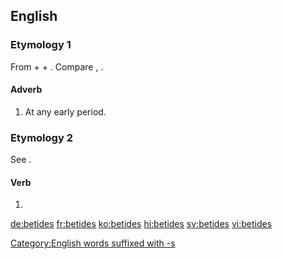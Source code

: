 ==English==

===Etymology 1===
From {{etyl|enm|en}} {{term|be-||lang=enm}} + {{term|tide||lang=enm|time}} + {{term|-s|lang=enm}}. Compare {{etyl|stq|-}} {{m|stq|bietiede||from time to time; now and then}}, {{etyl|sv|-}} {{m|sv|bitti||early (in the day)}}.

====Adverb====
{{en-adv|-}}

# At any early period.

===Etymology 2===
See {{m|en|betide}}.

====Verb====
{{head|en|verb form}}

# {{en-third-person singular of|betide}}

[[Category:English words suffixed with -s]]

[[de:betides]]
[[fr:betides]]
[[ko:betides]]
[[hi:betides]]
[[sv:betides]]
[[vi:betides]]
